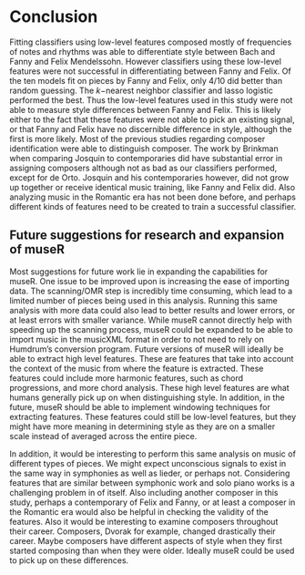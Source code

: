 # Conclusion {-}

Fitting classifiers using low-level features composed mostly of frequencies of notes and rhythms was able to differentiate style between Bach and Fanny and Felix Mendelssohn. However classifiers using these low-level features were not successful in differentiating between Fanny and Felix. Of the ten models fit on pieces by Fanny and Felix, only 4/10 did better than random guessing. The $k-$nearest neighbor classifier and lasso logistic performed the best. Thus the low-level features used in this study were not able to measure style differences between Fanny and Felix. This is likely either to the fact that these features were not able to pick an existing signal, or that Fanny and Felix have no discernible difference in style, although the first is more likely. Most of the previous studies regarding composer identification were able to distinguish composer. The work by Brinkman when comparing Josquin to contemporaries did have substantial error in assigning composers although not as bad as our classifiers performed, except for de Orto. Josquin and his contemporaries however, did not grow up together or receive identical music training, like Fanny and Felix did. Also analyzing music in the Romantic era has not been done before, and perhaps different kinds of features need to be created to train a successful classifier. 


## Future suggestions for research and expansion of museR

Most suggestions for future work lie in expanding the capabilities for museR. One issue to be improved upon is increasing the ease of importing data. The scanning/OMR step is incredibly time consuming, which lead to a limited number of pieces being used in this analysis. Running this same analysis with more data could also lead to better results and lower errors, or at least errors with smaller variance. While museR cannot directly help with speeding up the scanning process, museR could be expanded to be able to import music in the musicXML format in order to not need to rely on Humdrum's conversion program. Future versions of museR will ideally be able to extract high level features. These are features that take into account the context of the music from where the feature is extracted. These features could include more harmonic features, such as chord progressions, and more chord analysis. These high level features are what humans generally pick up on when distinguishing style. In addition, in the future, museR should be able to implement windowing techniques for extracting features. These features could still be low-level features, but they might have more meaning in determining style as they are on a smaller scale instead of averaged across the entire piece. 

In addition, it would be interesting to perform this same analysis on music of different types of pieces. We might expect unconscious signals to exist in the same way in symphonies as well as lieder, or perhaps not. Considering features that are similar between symphonic work and solo piano works is a challenging problem in of itself. Also including another composer in this study, perhaps a contemporary of Felix and Fanny, or at least a composer in the Romantic era would also be helpful in checking the validity of the features. Also it would be interesting to examine composers throughout their career. Composers, Dvorak for example, changed drastically their career.  Maybe composers have different aspects of style when they first started composing than when they were older. Ideally museR could be used to pick up on these differences. 





